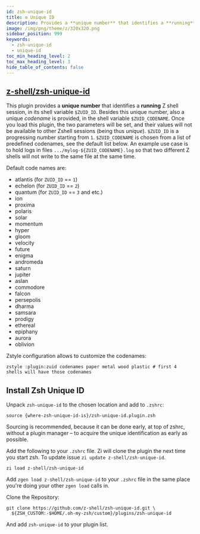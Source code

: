 ```yaml
---
id: zsh-unique-id
title: ⚙️ Unique ID
description: Provides a **unique number** that identifies a **running** Zshell session.
image: /img/png/theme/z/320x320.png
sidebar_position: 999
keywords:
  - zsh-unique-id
  - unique-id
toc_min_heading_level: 2
toc_max_heading_level: 3
hide_table_of_contents: false
---
```


<!-- @format -->


## <i class="fa-brands fa-github"></i> [z-shell/zsh-unique-id][zsh-unique-id]

This plugin provides a **unique number** that identifies a **running** Z shell session, in its shell variable `$ZUID_ID`. Besides this unique number, also a unique _codename_ is provided, in the shell variable `$ZUID_CODENAME`. Once you load this plugin, the two parameters will be set, and their values will not be available to other Zshell sessions (being thus _unique_). `$ZUID_ID` is a progressing number starting from `1`. `$ZUID_CODENAME` is chosen from a list of predefined codenames, see the default list below. An example use case is to hold logs in files `.../mylog-${ZUID_CODENAME}.log` so that two different Z shells will not write to the same file at the same time.

Default code names are:

- <Highlight color='var(--ifm-color-info)'>atlantis</Highlight> (for `ZUID_ID` == `1`)
- <Highlight color='var(--ifm-color-info)'>echelon</Highlight> (for `ZUID_ID` == `2`)
- <Highlight color='var(--ifm-color-info)'>quantum</Highlight> (for `ZUID_ID` == `3` and etc.)
- <Highlight color='var(--ifm-color-info)'>ion</Highlight>
- <Highlight color='var(--ifm-color-info)'>proxima</Highlight>
- <Highlight color='var(--ifm-color-info)'>polaris</Highlight>
- <Highlight color='var(--ifm-color-info)'>solar</Highlight>
- <Highlight color='var(--ifm-color-info)'>momentum</Highlight>
- <Highlight color='var(--ifm-color-info)'>hyper</Highlight>
- <Highlight color='var(--ifm-color-info)'>gloom</Highlight>
- <Highlight color='var(--ifm-color-info)'>velocity</Highlight>
- <Highlight color='var(--ifm-color-info)'>future</Highlight>
- <Highlight color='var(--ifm-color-info)'>enigma</Highlight>
- <Highlight color='var(--ifm-color-info)'>andromeda</Highlight>
- <Highlight color='var(--ifm-color-info)'>saturn</Highlight>
- <Highlight color='var(--ifm-color-info)'>jupiter</Highlight>
- <Highlight color='var(--ifm-color-info)'>aslan</Highlight>
- <Highlight color='var(--ifm-color-info)'>commodore</Highlight>
- <Highlight color='var(--ifm-color-info)'>falcon</Highlight>
- <Highlight color='var(--ifm-color-info)'>persepolis</Highlight>
- <Highlight color='var(--ifm-color-info)'>dharma</Highlight>
- <Highlight color='var(--ifm-color-info)'>samsara</Highlight>
- <Highlight color='var(--ifm-color-info)'>prodigy</Highlight>
- <Highlight color='var(--ifm-color-info)'>ethereal</Highlight>
- <Highlight color='var(--ifm-color-info)'>epiphany</Highlight>
- <Highlight color='var(--ifm-color-info)'>aurora</Highlight>
- <Highlight color='var(--ifm-color-info)'>oblivion</Highlight>

Zstyle configuration allows to customize the codenames:

```shell
zstyle :plugin:zuid codenames paper metal wood plastic # first 4 shells will have those codenames
```

## Install Zsh Unique ID

<Tabs>
  <TabItem value="standalone" label="Standalone" default>

Unpack `zsh-unique-id` to the chosen location and add to `.zshrc`:

```shell title="~/.zshrc"
source {where-zsh-unique-id-is}/zsh-unique-id.plugin.zsh
```

Sourcing is recommended, because it can be done early, at top of zshrc, without a plugin manager – to acquire the unique identification as early as possible.

  </TabItem>
  <TabItem value="zi" label="Zi">

Add the following to your `.zshrc` file. Zi will clone the plugin the next time you start zsh. To update issue `zi update z-shell/zsh-unique-id`.

```shell title="~/.zshrc"
zi load z-shell/zsh-unique-id
```

  </TabItem>
  <TabItem value="zgen" label="Zgen">

Add `zgen load z-shell/zsh-unique-id` to your `.zshrc` file in the same place you're doing your other `zgen load` calls in.

  </TabItem>
  <TabItem value="oh-my-zsh" label="Oh-My-Zsh">

Clone the Repository:

```shell title="~/.zshrc" showLineNumbers
git clone https://github.com/z-shell/zsh-unique-id.git \
  ${ZSH_CUSTOM:-$HOME/.oh-my-zsh/custom}/plugins/zsh-unique-id
```

And add `zsh-unique-id` to your plugin list.

  </TabItem>
</Tabs>

<!-- end-of-file -->
<!-- links -->

[zsh-unique-id]: https://github.com/z-shell/zsh-unique-id
